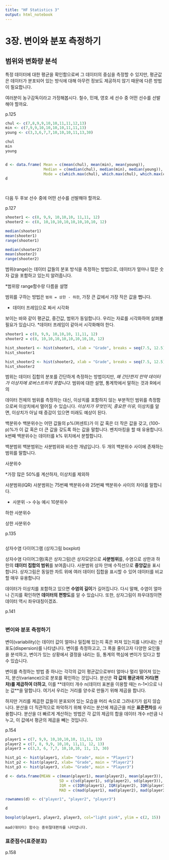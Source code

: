 ```yaml
---
title: "HF Statistics 3"
output: html_notebook
---
```


# 3장. 변이와 분포 측정하기

## 범위와 변화량 분석

특정 데이터에 대한 평균을 확인함으로써 그 데이터의 중심을 측정할 수 있지만, 평균값은 데이터가 분포되어 있는 방식에 대해 아무런 정보도 제공하지 않기 때문에 다른 방법이 필요합니다.

여러분이 농구감독이라고 가정해봅시다. 철수, 민재, 영호 세 선수 중 어떤 선수를 선발해야 할까요.

p.125
```r
chul <- c(7,8,9,9,10,10,11,11,12,13)
min <- c(7,9,9,10,10,10,10,11,11,13)
young <- c(3,3,6,7,7,10,10,10,11,13,30)

chul
min
young


d <- data.frame( Mean = c(mean(chul), mean(min), mean(young)),
                 Median = c(median(chul), median(min), median(young)),
                 Mode = c(which.max(chul), which.max(chul), which.max(chul)))
d

                             
```

다음 두 후보 선수 중에 어떤 선수를 선발해야 할까요. 

p.127
```r
shooter1 <- c(8, 9,9, 10,10,10, 11,11, 12)
shooter2 <- c(8, 10,10,10,10,10,10,10,10, 12)

median(shooter1)
mean(shooter1)
range(shooter1)

median(shooter2)
mean(shooter2)
range(shooter2)

```

범위(range)는 데이터 값들의 분포 방식을 측정하는 방법으로, 데이터가 얼마나 많은 숫자 값을 포함하고 있는지 알려줍니다.

*범위랑 range함수랑 다름을 설명

범위를 구하는 방법은 `범위 = 상한 - 하한`, 가장 큰 값에서 가장 작은 값을 뺍니다. 

* 데이터 프레임으로 짜서 시각화

보이는 바와 같이 평균값, 중간값, 범위가 동일합니다.
우리는 자료를 시각화하여 살펴볼 필요가 있습니다.
*데이터 프레임이 같아서 시각화해야 한다.

```r
shooter1 = c(8, 9,9, 10,10,10, 11,11, 12)
shooter2 = c(8, 10,10,10,10,10,10,10,10, 12)

hist_shooter1 <- hist(shooter1, xlab = "Grade", breaks = seq(7.5, 12.5),xlim = c(7,13), main = "Shooter1")
hist_shooter1

hist_shooter2 <- hist(shooter2, xlab = "Grade", breaks = seq(7.5, 12.5),xlim = c(7,13), main = "Shooter2")
hist_shooter2
```



범위는 데이터 집합의 분포를 간단하게 측정하는 방법이지만,  *왜 간단한지
만약 데이터가 이상치에 로버스트하지 못합니다. 
*범위에 대한 설명, 통계학에서 말하는 것과 R에서의 

데이터 전체의 범위를 측정하는 대신, 이상치를 포함하지 않는 부분적인 범위를 측정함으로써 이상치에서 멀어질 수 있습니다.
*이상치가 무엇인지, 중요한 이유, 
*이상치를 알면, 이상치가 아닐 때 증감이 있으면 미래도 예상이 된다.

백분위수
백분위수는 어떤 값들의 p%(퍼센트)가 이 값 혹은 더 작은 값을 갖고, (100-p)%가 이 값 혹은 더 큰 값을 갖도록 하는 값을 말합니다. 벤치마킹을 할 때 유용합니다. k번째 백분위수는 데이터를 k% 위치에서 분할합니다. 

백분범위
백분범위는 사분범위와 비슷한 개념입니다. 두 개의 백분위수 사이에 존재하는 범위를 말합니다.

사분위수

*가장 많은 50%를 계산하자, 이상치를 제외하

사분범위(IQR)
사분범위는 75번째 백분위수와 25번째 백분위수 사이의 차이를 말합니다.


* 사분위 -> 수능 예시 10분위수 

하한 사분위수


상한 사분위수

p.135
```r

```




상자수염 다이어그램 (상자그림 boxplot)

상자수염 다이어그램(혹은 상자그림)은 상자모양으로 **사분범위**를, 수염으로 상한과 하한의  **데이터 집합의 범위**를 보여줍니다. 사분범위 상자 안에 수직선으로 **중앙값**을 표시합니다. 상자그림은 동일한 차트 위에 여러 데이터 집합을 표시할 수 있어 데이터를 비교할 매우 유용합니다

데이터가 이상치를 포함하고 있으면 **수염의 길이**가 길어집니다. 다시 말해, 수염이 얼마나 긴지를 확인하면 **데이터의 편향도**를 알 수 있습니다. 또한, 상자그림이 좌우대칭이면 데이터 역시 좌우대칭이겠죠.



p.141
```r

```



### 변이와 분포 측정하기

변이(variability)는 데이터 값이 얼마나 밀집해 있는지 혹은 퍼져 있는지를 나타내는 산포도(dispersion)를 나타냅니다. 변이를 측정하고고, 그 폭을 줄이고자 다양한 요인들을 분석하고, 변이가 있는 상황에서 결정을 내리는 등, 통계의 핵심에 변이가 있다고 할 수 있습니다.

변이를 측정하는 방법 중 하나는 각각의 값이 평균값으로부터 얼마나 멀리 떨어져 있는지, 분산(variance)으로 분포를 확인하는 것입니다. 분산은 **각 값의 평균과의 거리(편차)를 제곱하여 더하고**, 이를 **데이터 개수 n(데이터 표본을 이용할 때는 n-1*)으로 나눈 값**을 말합니다. 여기서 우리는 거리를 양수로 만들기 위해 제곱을 합니다. 

하지만 거리를 제곱한 값들이 분포되어 있는 모습을 머리 속으로 그려내기가 쉽지 않습니다. 분산을 더 직관적으로 파악하기 위해 우리는 분산에 제곱근을 씌운 **표준편차**를 사용합니다.
분산을 더 빠르게 계산하는 방법은 각 값의 제곱의 합을 데이터 개수 n만큼 나누고, 이 값에서 평균의 제곱을 빼는 것입니다. 


p.154
```r
player1 = c(7, 9,9, 10,10,10,10, 11,11, 13)
player2 = c(7, 8, 9,9, 10,10, 11,11, 12, 13)
player3 = c(3,3, 6, 7,7, 10,10,10, 11, 13, 30)

hist_p1 <- hist(player1, xlab= "Grade", main = "Player1")
hist_p2 <- hist(player2, xlab= "Grade", main = "Player2")
hist_p3 <- hist(player3, xlab= "Grade", main = "Player3")

d <- data.frame(MEAN = c(mean(player1), mean(player2), mean(player3)),
                        SD = c(sd(player1), sd(player2), sd(player3)),
                        IQR = c(IQR(player1), IQR(player2), IQR(player3)),
                        MAD = c(mad(player1), mad(player2), mad(player3)))

rownames(d) <- c("player1", "player2", "player3")

d

boxplot(player1, player2, player3, col="light pink", ylim = c(2, 15))

```


`mad(데이터) 함수는 중위절대편차를 나타냅니다.`


### 표준점수(표준분포)


p.158
```r

```




